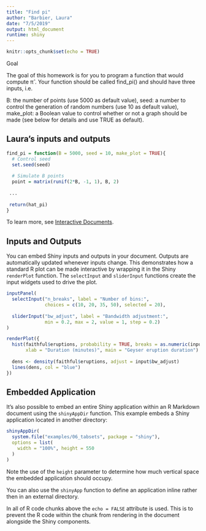```yaml
---
title: "Find pi"
author: "Barbier, Laura"
date: "7/5/2019"
output: html_document
runtime: shiny
---
```


```r
knitr::opts_chunk$set(echo = TRUE)
```

Goal

The goal of this homework is for you to program a function that would compute π̂ . Your function should be called find_pi() and should have three inputs, i.e.

B: the number of points (use 5000 as default value),
seed: a number to control the generation of random numbers (use 10 as default value),
make_plot: a Boolean value to control whether or not a graph should be made (see below for details and use TRUE as default).


## Laura's inputs and outputs

```r


find_pi = function(B = 5000, seed = 10, make_plot = TRUE){
  # Control seed
  set.seed(seed)
  
  # Simulate B points
  point = matrix(runif(2*B, -1, 1), B, 2)
  
 ...
 
 return(hat_pi)
} 

```




To learn more, see [Interactive Documents](http://rmarkdown.rstudio.com/authoring_shiny.html).

## Inputs and Outputs

You can embed Shiny inputs and outputs in your document. Outputs are automatically updated whenever inputs change.  This demonstrates how a standard R plot can be made interactive by wrapping it in the Shiny `renderPlot` function. The `selectInput` and `sliderInput` functions create the input widgets used to drive the plot.

```r
inputPanel(
  selectInput("n_breaks", label = "Number of bins:",
              choices = c(10, 20, 35, 50), selected = 20),
  
  sliderInput("bw_adjust", label = "Bandwidth adjustment:",
              min = 0.2, max = 2, value = 1, step = 0.2)
)

renderPlot({
  hist(faithful$eruptions, probability = TRUE, breaks = as.numeric(input$n_breaks),
       xlab = "Duration (minutes)", main = "Geyser eruption duration")
  
  dens <- density(faithful$eruptions, adjust = input$bw_adjust)
  lines(dens, col = "blue")
})
```






## Embedded Application

It's also possible to embed an entire Shiny application within an R Markdown document using the `shinyAppDir` function. This example embeds a Shiny application located in another directory:

```r
shinyAppDir(
  system.file("examples/06_tabsets", package = "shiny"),
  options = list(
    width = "100%", height = 550
  )
)
```

Note the use of the `height` parameter to determine how much vertical space the embedded application should occupy.

You can also use the `shinyApp` function to define an application inline rather then in an external directory.

In all of R code chunks above the `echo = FALSE` attribute is used. This is to prevent the R code within the chunk from rendering in the document alongside the Shiny components.



